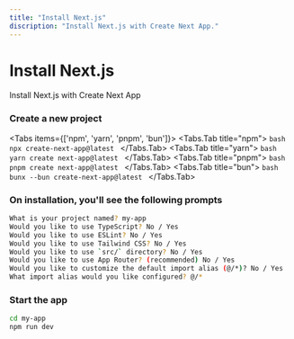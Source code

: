 ```yaml
---
title: "Install Next.js"
discription: "Install Next.js with Create Next App."
---
```


# Install Next.js


<p className="opacity-80 text-lg">Install Next.js with Create Next App</p>

<Steps>
  
### Create a new project

<Tabs items={['npm', 'yarn', 'pnpm', 'bun']}>
  <Tabs.Tab title="npm">
    ```bash
    npx create-next-app@latest
    ```
  </Tabs.Tab>
  <Tabs.Tab title="yarn">
    ```bash
    yarn create next-app@latest
    ```
  </Tabs.Tab>
  <Tabs.Tab title="pnpm">
    ```bash
    pnpm create next-app@latest
    ```
  </Tabs.Tab>
  <Tabs.Tab title="bun">
    ```bash
    bunx --bun create-next-app@latest
    ```
  </Tabs.Tab>
</Tabs>

### On installation, you'll see the following prompts

```bash
What is your project named? my-app
Would you like to use TypeScript? No / Yes
Would you like to use ESLint? No / Yes
Would you like to use Tailwind CSS? No / Yes
Would you like to use `src/` directory? No / Yes
Would you like to use App Router? (recommended) No / Yes
Would you like to customize the default import alias (@/*)? No / Yes
What import alias would you like configured? @/*
```

### Start the app

```bash
cd my-app
npm run dev
```

</Steps>
